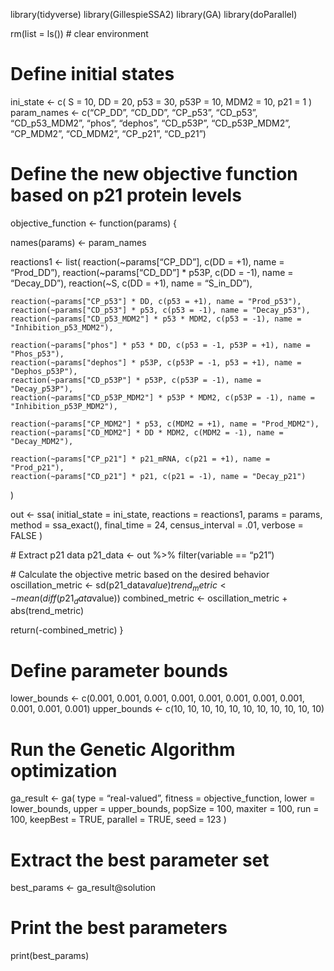 
library(tidyverse)
library(GillespieSSA2)
library(GA)
library(doParallel)


rm(list = ls()) # clear environment

# Define initial states
ini_state <- c(
  S = 10, 
  DD = 20, 
  p53 = 30, 
  p53P = 10,
  MDM2 = 10,
  p21 = 1
)
param_names <- c("CP_DD", "CD_DD", "CP_p53", "CD_p53", "CD_p53_MDM2", "phos", "dephos", "CD_p53P", "CD_p53P_MDM2", "CP_MDM2", "CD_MDM2", "CP_p21", "CD_p21")
  
# Define the new objective function based on p21 protein levels
objective_function <- function(params) {

  names(params) <- param_names

  
  reactions1 <- list(
    reaction(~params["CP_DD"], c(DD = +1), name = "Prod_DD"),
    reaction(~params["CD_DD"] * p53P, c(DD = -1), name = "Decay_DD"),
    reaction(~S, c(DD = +1), name = "S_in_DD"), 
    
    reaction(~params["CP_p53"] * DD, c(p53 = +1), name = "Prod_p53"),
    reaction(~params["CD_p53"] * p53, c(p53 = -1), name = "Decay_p53"),
    reaction(~params["CD_p53_MDM2"] * p53 * MDM2, c(p53 = -1), name = "Inhibition_p53_MDM2"),
    
    reaction(~params["phos"] * p53 * DD, c(p53 = -1, p53P = +1), name = "Phos_p53"),
    reaction(~params["dephos"] * p53P, c(p53P = -1, p53 = +1), name = "Dephos_p53P"),
    reaction(~params["CD_p53P"] * p53P, c(p53P = -1), name = "Decay_p53P"),
    reaction(~params["CD_p53P_MDM2"] * p53P * MDM2, c(p53P = -1), name = "Inhibition_p53P_MDM2"),
    
    reaction(~params["CP_MDM2"] * p53, c(MDM2 = +1), name = "Prod_MDM2"),
    reaction(~params["CD_MDM2"] * DD * MDM2, c(MDM2 = -1), name = "Decay_MDM2"),
    
    reaction(~params["CP_p21"] * p21_mRNA, c(p21 = +1), name = "Prod_p21"),
    reaction(~params["CD_p21"] * p21, c(p21 = -1), name = "Decay_p21")
  )
  
  out <- ssa(
      initial_state = ini_state,
      reactions = reactions1,
      params = params,
      method = ssa_exact(),
      final_time = 24,
      census_interval = .01,
      verbose = FALSE
    )
  
  # Extract p21 data
  p21_data <- out %>% filter(variable == "p21")
  
  # Calculate the objective metric based on the desired behavior
  oscillation_metric <- sd(p21_data$value)
  trend_metric <- mean(diff(p21_data$value))
  combined_metric <- oscillation_metric + abs(trend_metric)
  
  return(-combined_metric)
}


# Define parameter bounds
lower_bounds <- c(0.001, 0.001, 0.001, 0.001, 0.001, 0.001, 0.001, 0.001, 0.001, 0.001, 0.001)
upper_bounds <- c(10, 10, 10, 10, 10, 10, 10, 10, 10, 10, 10)

# Run the Genetic Algorithm optimization
ga_result <- ga(
  type = "real-valued",
  fitness = objective_function,
  lower = lower_bounds,
  upper = upper_bounds,
  popSize = 100,
  maxiter = 100,
  run = 100,
  keepBest = TRUE,
  parallel = TRUE,
  seed = 123
)

# Extract the best parameter set
best_params <- ga_result@solution

# Print the best parameters
print(best_params)
